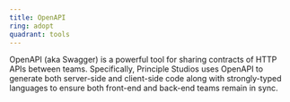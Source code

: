 ```yaml
---
title: OpenAPI
ring: adopt
quadrant: tools
---
```


OpenAPI (aka Swagger) is a powerful tool for sharing contracts of HTTP APIs between teams. Specifically, Principle
Studios uses OpenAPI to generate both server-side and client-side code along with strongly-typed languages to
ensure both front-end and back-end teams remain in sync.
